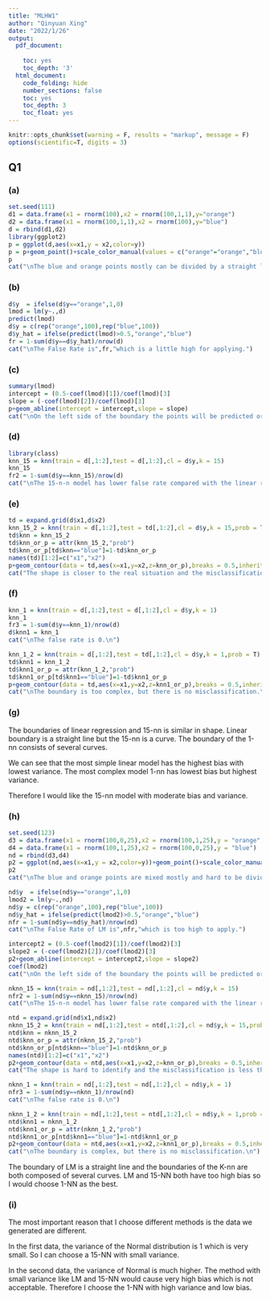 ---
title: "MLHW1"
author: "Qinyuan Xing"
date: "2022/1/26"
output:
  pdf_document:
    
    toc: yes
    toc_depth: '3'
  html_document:
    code_folding: hide
    number_sections: false
    toc: yes
    toc_depth: 3
    toc_float: yes
---

```{r setup, include=FALSE}
knitr::opts_chunk$set(warning = F, results = "markup", message = F)
options(scientific=T, digits = 3) 
```

## Q1
### (a)
```{r}
set.seed(111)
d1 = data.frame(x1 = rnorm(100),x2 = rnorm(100,1,1),y="orange")
d2 = data.frame(x1 = rnorm(100,1,1),x2 = rnorm(100),y="blue")
d = rbind(d1,d2)
library(ggplot2)
p = ggplot(d,aes(x=x1,y = x2,color=y))
p = p+geom_point()+scale_color_manual(values = c("orange"="orange","blue"="blue"))+labs(title = "x1 vs x2")+ theme(plot.title = element_text(hjust = 0.5),)
p
cat("\nThe blue and orange points mostly can be divided by a straight line from top right to bottom left.\n")
```

### (b)
```{r}
d$y  = ifelse(d$y=="orange",1,0)
lmod = lm(y~.,d)
predict(lmod)
d$y = c(rep("orange",100),rep("blue",100))
d$y_hat = ifelse(predict(lmod)>0.5,"orange","blue")
fr = 1-sum(d$y==d$y_hat)/nrow(d)
cat("\nThe False Rate is",fr,"which is a little high for applying.")
```

### (c)
```{r}
summary(lmod)
intercept = (0.5-coef(lmod)[1])/coef(lmod)[3]
slope = (-coef(lmod)[2])/coef(lmod)[3]
p+geom_abline(intercept = intercept,slope = slope)
cat("\nOn the left side of the boundary the points will be predicted orange.\nOn the right side the point will be predicted blue.\nThe plot shows that some points will be misclassified.\n")
```

### (d)
```{r}
library(class)
knn_15 = knn(train = d[,1:2],test = d[,1:2],cl = d$y,k = 15)
knn_15
fr2 = 1-sum(d$y==knn_15)/nrow(d)
cat("\nThe 15-n-n model has lower false rate compared with the linear regression.\n")
```

### (e)
```{r}
td = expand.grid(d$x1,d$x2)
knn_15_2 = knn(train = d[,1:2],test = td[,1:2],cl = d$y,k = 15,prob = T)
td$knn = knn_15_2
td$knn_or_p = attr(knn_15_2,"prob")
td$knn_or_p[td$knn=="blue"]=1-td$knn_or_p
names(td)[1:2]=c("x1","x2")
p+geom_contour(data = td,aes(x=x1,y=x2,z=knn_or_p),breaks = 0.5,inherit.aes = F,color="black")
cat("The shape is closer to the real situation and the misclassification is less than the straight line.")
```

### (f)
```{r}
knn_1 = knn(train = d[,1:2],test = d[,1:2],cl = d$y,k = 1)
knn_1
fr3 = 1-sum(d$y==knn_1)/nrow(d)
d$knn1 = knn_1
cat("\nThe false rate is 0.\n")

knn_1_2 = knn(train = d[,1:2],test = td[,1:2],cl = d$y,k = 1,prob = T)
td$knn1 = knn_1_2
td$knn1_or_p = attr(knn_1_2,"prob")
td$knn1_or_p[td$knn1=="blue"]=1-td$knn1_or_p
p+geom_contour(data = td,aes(x=x1,y=x2,z=knn1_or_p),breaks = 0.5,inherit.aes = F,color="black")
cat("\nThe boundary is too complex, but there is no misclassification.\n")
```

### (g)
The boundaries of linear regression and 15-nn is similar in shape.
Linear boundary is a straight line but the 15-nn is a curve.
The boundary of the 1-nn consists of several curves.

We can see that the most simple linear model has the highest bias with lowest variance.
The most complex model 1-nn has lowest bias but highest variance.

Therefore I would like the 15-nn model with moderate bias and variance.

### (h)
```{r}
set.seed(123)
d3 = data.frame(x1 = rnorm(100,0,25),x2 = rnorm(100,1,25),y = "orange")
d4 = data.frame(x1 = rnorm(100,1,25),x2 = rnorm(100,0,25),y = "blue")
nd = rbind(d3,d4)
p2 = ggplot(nd,aes(x=x1,y = x2,color=y))+geom_point()+scale_color_manual(values = c("orange"="orange","blue"="blue"))+labs(title = "x1 vs x2")+theme(plot.title = element_text(hjust = 0.5))
p2
cat("\nThe blue and orange points are mixed mostly and hard to be divided.\n")

nd$y  = ifelse(nd$y=="orange",1,0)
lmod2 = lm(y~.,nd)
nd$y = c(rep("orange",100),rep("blue",100))
nd$y_hat = ifelse(predict(lmod2)>0.5,"orange","blue")
nfr = 1-sum(nd$y==nd$y_hat)/nrow(nd)
cat("\nThe False Rate of LM is",nfr,"which is too high to apply.")

intercept2 = (0.5-coef(lmod2)[1])/coef(lmod2)[3]
slope2 = (-coef(lmod2)[2])/coef(lmod2)[3]
p2+geom_abline(intercept = intercept2,slope = slope2)
coef(lmod2)
cat("\nOn the left side of the boundary the points will be predicted orange.\nOn the right side the point will be predicted blue.\nThe plot shows that many points will be misclassified.\n")

nknn_15 = knn(train = nd[,1:2],test = nd[,1:2],cl = nd$y,k = 15)
nfr2 = 1-sum(nd$y==nknn_15)/nrow(nd)
cat("\nThe 15-n-n model has lower false rate compared with the linear regression.But it is still so high.\n")

ntd = expand.grid(nd$x1,nd$x2)
nknn_15_2 = knn(train = nd[,1:2],test = ntd[,1:2],cl = nd$y,k = 15,prob = T)
ntd$knn = nknn_15_2
ntd$knn_or_p = attr(nknn_15_2,"prob")
ntd$knn_or_p[ntd$knn=="blue"]=1-ntd$knn_or_p
names(ntd)[1:2]=c("x1","x2")
p2+geom_contour(data = ntd,aes(x=x1,y=x2,z=knn_or_p),breaks = 0.5,inherit.aes = F,color="black")
cat("The shape is hard to identify and the misclassification is less than the straight line.")

nknn_1 = knn(train = nd[,1:2],test = nd[,1:2],cl = nd$y,k = 1)
nfr3 = 1-sum(nd$y==nknn_1)/nrow(nd)
cat("\nThe false rate is 0.\n")

nknn_1_2 = knn(train = nd[,1:2],test = ntd[,1:2],cl = nd$y,k = 1,prob = T)
ntd$knn1 = nknn_1_2
ntd$knn1_or_p = attr(nknn_1_2,"prob")
ntd$knn1_or_p[ntd$knn1=="blue"]=1-ntd$knn1_or_p
p2+geom_contour(data = ntd,aes(x=x1,y=x2,z=knn1_or_p),breaks = 0.5,inherit.aes = F,color="black")
cat("\nThe boundary is complex, but there is no misclassification.\n")
```

The boundary of LM is a straight line and the boundaries of the K-nn are both composed of several curves. LM and 15-NN both have too high bias so I would choose 1-NN as the best.

### (i)

The most important reason that I choose different methods is the data we generated are different.

In the first data, the variance of the Normal distribution is 1 which is very small. So I can choose a 15-NN with small variance.

In the second data, the variance of Normal is much higher. The method with small variance like LM and 15-NN would cause very high bias which is not acceptable. Therefore I choose the 1-NN with high variance and low bias.







